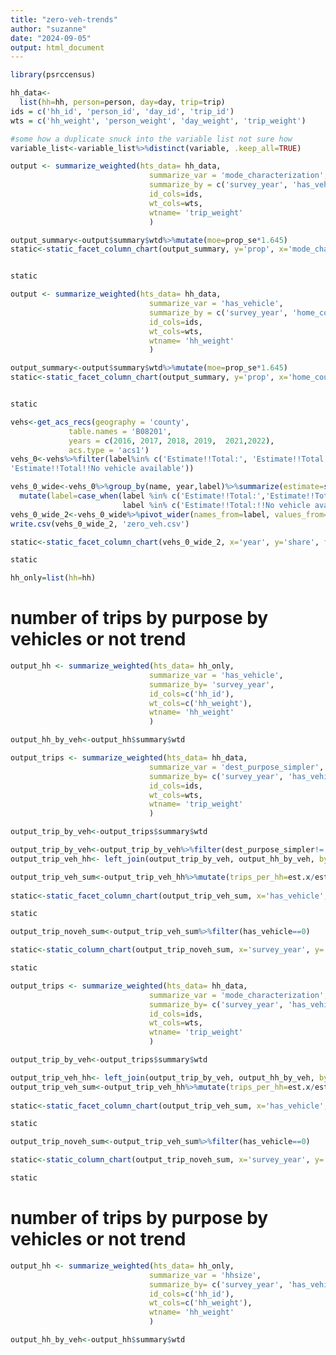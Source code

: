 ```yaml
---
title: "zero-veh-trends"
author: "suzanne"
date: "2024-09-05"
output: html_document
---
```


```r
library(psrccensus)
```





```r

hh_data<-
  list(hh=hh, person=person, day=day, trip=trip)
ids = c('hh_id', 'person_id', 'day_id', 'trip_id')
wts = c('hh_weight', 'person_weight', 'day_weight', 'trip_weight')
```

```r
#some how a duplicate snuck into the variable list not sure how
variable_list<-variable_list%>%distinct(variable, .keep_all=TRUE)
```

```r
output <- summarize_weighted(hts_data= hh_data,
                               summarize_var = 'mode_characterization',
                               summarize_by = c('survey_year', 'has_vehicle'),
                               id_cols=ids,
                               wt_cols=wts,
                               wtname= 'trip_weight'
                               )
```


```r

output_summary<-output$summary$wtd%>%mutate(moe=prop_se*1.645)
static<-static_facet_column_chart(output_summary, y='prop', x='mode_characterization', fill='survey_year', facet='has_vehicle', moe='moe') + theme(axis.text.x=element_text(size=16), axis.text.y=element_text(size=16),legend.text = element_text(size=16), axis.title.y=element_text(size=20), axis.title.x=element_text(size=20))


static

```

```r
output <- summarize_weighted(hts_data= hh_data,
                               summarize_var = 'has_vehicle',
                               summarize_by = c('survey_year', 'home_county'),
                               id_cols=ids,
                               wt_cols=wts,
                               wtname= 'hh_weight'
                               )
```


```r

output_summary<-output$summary$wtd%>%mutate(moe=prop_se*1.645)
static<-static_facet_column_chart(output_summary, y='prop', x='home_county', fill='survey_year', facet='has_vehicle', moe='moe') + theme(axis.text.x=element_text(size=16), axis.text.y=element_text(size=16),legend.text = element_text(size=16), axis.title.y=element_text(size=20), axis.title.x=element_text(size=20))


static

```


```r
vehs<-get_acs_recs(geography = 'county',
             table.names = 'B08201',
             years = c(2016, 2017, 2018, 2019,  2021,2022),
             acs.type = 'acs1')
vehs_0<-vehs%>%filter(label%in% c('Estimate!!Total:', 'Estimate!!Total:!!No vehicle available', 'Estimate!!Total',	
'Estimate!!Total!!No vehicle available'))
```


```r
vehs_0_wide<-vehs_0%>%group_by(name, year,label)%>%summarize(estimate=sum(estimate), moe=sum(moe))%>%
  mutate(label=case_when(label %in% c('Estimate!!Total:','Estimate!!Total') ~ 'total_hh',
                         label %in% c('Estimate!!Total:!!No vehicle available', 'Estimate!!Total!!No vehicle available') ~ 'no_veh_hh'))
vehs_0_wide_2<-vehs_0_wide%>%pivot_wider(names_from=label, values_from=c(estimate,moe))%>%mutate(share=estimate_no_veh_hh/estimate_total_hh)
write.csv(vehs_0_wide_2, 'zero_veh.csv')

```
```r
static<-static_facet_column_chart(vehs_0_wide_2, x='year', y='share', fill='name', facet='name', scales='fixed') + theme(axis.text.x=element_text(size=16), axis.text.y=element_text(size=16),legend.text = element_text(size=16), axis.title.y=element_text(size=20), axis.title.x=element_text(size=20))

static
```
```r
hh_only=list(hh=hh)
```

# number of trips by purpose by vehicles or not trend
```r
output_hh <- summarize_weighted(hts_data= hh_only,
                               summarize_var = 'has_vehicle',
                               summarize_by= 'survey_year',
                               id_cols=c('hh_id'),
                               wt_cols=c('hh_weight'),
                               wtname= 'hh_weight'
                               )

output_hh_by_veh<-output_hh$summary$wtd
```

```r
output_trips <- summarize_weighted(hts_data= hh_data,
                               summarize_var = 'dest_purpose_simpler',
                               summarize_by= c('survey_year', 'has_vehicle'),
                               id_cols=ids,
                               wt_cols=wts,
                               wtname= 'trip_weight'
                               )

output_trip_by_veh<-output_trips$summary$wtd
```


```r

output_trip_by_veh<-output_trip_by_veh%>%filter(dest_purpose_simpler!='Go Home')
output_trip_veh_hh<- left_join(output_trip_by_veh, output_hh_by_veh, by=c('has_vehicle', 'survey_year'))%>%filter(dest_purpose_simpler!='Go Home')

output_trip_veh_sum<-output_trip_veh_hh%>%mutate(trips_per_hh=est.x/est.y)%>%mutate(trips_per_hh= trips_per_hh*5)%>%mutate(dest_purpose_simpler=fct_reorder(dest_purpose_simpler, trips_per_hh))%>%filter(dest_purpose_simpler!='Go Home')
                                                                                                   
static<-static_facet_column_chart(output_trip_veh_sum, x='has_vehicle', y='trips_per_hh', fill='dest_purpose_simpler', pos='stack', dec=1, color='pgnobgy_10', facet='survey_year') + theme(axis.text.x=element_text(size=16), axis.text.y=element_text(size=16),legend.text = element_text(size=16), axis.title.y=element_text(size=20), axis.title.x=element_text(size=20))

static

output_trip_noveh_sum<-output_trip_veh_sum%>%filter(has_vehicle==0)

static<-static_column_chart(output_trip_noveh_sum, x='survey_year', y='trips_per_hh', fill='dest_purpose_simpler', pos='stack', dec=1, color='pgnobgy_10') + theme(axis.text.x=element_text(size=16), axis.text.y=element_text(size=16),legend.text = element_text(size=16), axis.title.y=element_text(size=20), axis.title.x=element_text(size=20))

static

```

```r
output_trips <- summarize_weighted(hts_data= hh_data,
                               summarize_var = 'mode_characterization',
                               summarize_by= c('survey_year', 'has_vehicle'),
                               id_cols=ids,
                               wt_cols=wts,
                               wtname= 'trip_weight'
                               )

output_trip_by_veh<-output_trips$summary$wtd
```


```r


output_trip_veh_hh<- left_join(output_trip_by_veh, output_hh_by_veh, by=c('has_vehicle', 'survey_year'))
output_trip_veh_sum<-output_trip_veh_hh%>%mutate(trips_per_hh=est.x/est.y)
                                                                                                   
static<-static_facet_column_chart(output_trip_veh_sum, x='has_vehicle', y='trips_per_hh', fill='mode_characterization', pos='stack', dec=1, color='pgnobgy_10', facet='survey_year') + theme(axis.text.x=element_text(size=16), axis.text.y=element_text(size=16),legend.text = element_text(size=16), axis.title.y=element_text(size=20), axis.title.x=element_text(size=20))

static

output_trip_noveh_sum<-output_trip_veh_sum%>%filter(has_vehicle==0)

static<-static_column_chart(output_trip_noveh_sum, x='survey_year', y='trips_per_hh', fill='mode_characterization', pos='stack', dec=1, color='pgnobgy_10') + theme(axis.text.x=element_text(size=16), axis.text.y=element_text(size=16),legend.text = element_text(size=16), axis.title.y=element_text(size=20), axis.title.x=element_text(size=20))

static

```

# number of trips by purpose by vehicles or not trend
```r
output_hh <- summarize_weighted(hts_data= hh_only,
                               summarize_var = 'hhsize',
                               summarize_by= c('survey_year', 'has_vehicle'),
                               id_cols=c('hh_id'),
                               wt_cols=c('hh_weight'),
                               wtname= 'hh_weight'
                               )

output_hh_by_veh<-output_hh$summary$wtd
```
